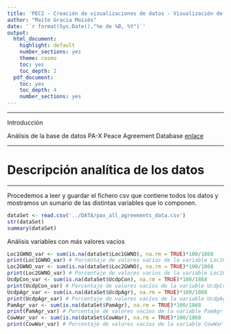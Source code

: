 ```yaml
---
title: 'PEC2 - Creación de visualizaciones de datos - Visualización de datos'
author: "Maite Gracia Moisés"
date: '`r format(Sys.Date(),"%e de %B, %Y")`'
output:
  html_document:
    highlight: default
    number_sections: yes
    theme: cosmo
    toc: yes
    toc_depth: 2
  pdf_document:
    toc: yes
    toc_depth: 4
    number_sections: yes
---
```


******
Introducción


Análisis de la base de datos PA-X Peace Agreement Database [enlace](https://www.peaceagreements.org/)

******
# Descripción analítica de los datos 
******

Procedemos a leer y guardar el fichero csv que contiene todos los datos y mostramos un sumario de las distintas variables que lo componen.

```r
dataSet <- read.csv('../DATA/pax_all_agreements_data.csv')
str(dataSet)
summary(dataSet)
```

Análisis variables con más valores vacíos

```r
Loc1GWNO_var <- sum(is.na(dataSet$Loc1GWNO), na.rm = TRUE)*100/1868
print(Loc1GWNO_var) # Porcentaje de valores vacíos de la variable Loc1GWNO
Loc2GWNO_var <- sum(is.na(dataSet$Loc2GWNO), na.rm = TRUE)*100/1868
print(Loc2GWNO_var) # Porcentaje de valores vacíos de la variable Loc2GWNO
UcdpCon_var <- sum(is.na(dataSet$UcdpCon), na.rm = TRUE)*100/1868
print(UcdpCon_var) # Porcentaje de valores vacíos de la variable UcdpCon
UcdpAgr_var <- sum(is.na(dataSet$UcdpAgr), na.rm = TRUE)*100/1868
print(UcdpAgr_var) # Porcentaje de valores vacíos de la variable UcdpAgr
PamAgr_var <- sum(is.na(dataSet$PamAgr), na.rm = TRUE)*100/1868
print(PamAgr_var) # Porcentaje de valores vacíos de la variable PamAgr
CowWar_var <- sum(is.na(dataSet$CowWar), na.rm = TRUE)*100/1868
print(CowWar_var) # Porcentaje de valores vacíos de la variable CowWar
```
